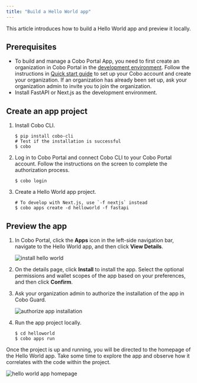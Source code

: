 ```yaml
---
title: "Build a Hello World app"
---
```


This article introduces how to build a Hello World app and preview it locally.

## Prerequisites

- To build and manage a Cobo Portal App, you need to first create an organization in Cobo Portal in the [development environment](https://portal.dev.cobo.com/). Follow the instructions in [Quick start guide](https://manuals.cobo.com/en/portal/quick-start-guide) to set up your Cobo account and create your organization. If an organization has already been set up, ask your organization admin to invite you to join the organization.
- Install FastAPI or Next.js as the development environment.

## Create an app project

1. Install Cobo CLI.

   ```shell
   $ pip install cobo-cli
   # Test if the installation is successful
   $ cobo
   ```

2. Log in to Cobo Portal and connect Cobo CLI to your Cobo Portal account. Follow the instructions on the screen to complete the authorization process.

   ```shell
   $ cobo login
   ```

3. Create a Hello World app project.

   ```shell
   # To develop with Next.js, use `-f nextjs` instead
   $ cobo apps create -d helloworld -f fastapi
   ```


## Preview the app

1. In Cobo Portal, click the **Apps** icon in the left-side navigation bar, navigate to the Hello World app, and then click **View Details**.

   <img src="/v2/images/apps/install_hello_world.png" className="screenshot_full_screen" alt="install hello world"/>

2. On the details page, click **Install** to install the app. Select the optional permissions and wallet scopes of the app based on your preferences, and then click **Confirm**.
3. Ask your organization admin to authorize the installation of the app in Cobo Guard.


   <img src="/v2/images/apps/authorize_app_installation.png" className="screenshot_nav_bar" alt="authorize app installation"/>

4. Run the app project locally.

   ```shell
   $ cd helloworld
   $ cobo apps run
   ```

Once the project is up and running, you will be directed to the homepage of the Hello World app. Take some time to explore the app and observe how it correlates with the code within the project.

<img src="/v2/images/apps/helloworld.png" className="screenshot_full_screen" alt="hello world app homepage"/>